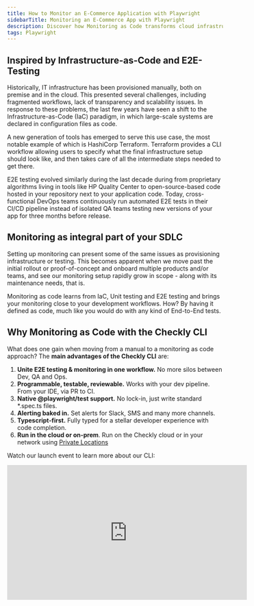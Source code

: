```yaml
---
title: How to Monitor an E-Commerce Application with Playwright
sidebarTitle: Monitoring an E-Commerce App with Playwright
description: Discover how Monitoring as Code transforms cloud infrastructure management with a hands-on Checkly case study. Start optimizing your workflow today!
tags: Playwright
---
```



## Inspired by Infrastructure-as-Code and E2E-Testing

Historically, IT infrastructure has been provisioned manually, both on premise and in the cloud. This presented several challenges, including fragmented workflows, lack of transparency and scalability issues. In response to these problems, the last few years have seen a shift to the Infrastructure-as-Code (IaC) paradigm, in which large-scale systems are declared in configuration files as code.

A new generation of tools has emerged to serve this use case, the most notable example of which is HashiCorp Terraform. Terraform provides a CLI workflow allowing users to specify what the final infrastructure setup should look like, and then takes care of all the intermediate steps needed to get there.

E2E testing evolved similarly during the last decade during from proprietary algorithms living in tools like HP Quality Center to open-source-based code hosted in your repository next to your application code. Today, cross-functional DevOps teams continuously run automated E2E tests in their CI/CD pipeline instead of isolated QA teams testing new versions of your app for three months before release.

## Monitoring as integral part of your SDLC

Setting up monitoring can present some of the same issues as provisioning infrastructure or testing. This becomes apparent when we move past the initial rollout or proof-of-concept and onboard multiple products and/or teams, and see our monitoring setup rapidly grow in scope - along with its maintenance needs, that is.

Monitoring as code learns from IaC, Unit testing and E2E testing and brings your monitoring close to your development workflows. How? By having it defined as code, much like you would do with any kind of End-to-End tests.

## Why Monitoring as Code with the Checkly CLI

What does one gain when moving from a manual to a monitoring as code approach? The **main advantages of the Checkly CLI** are:

1. **Unite E2E testing & monitoring in one workflow.** No more silos between Dev, QA and Ops.
2. **Programmable, testable, reviewable.** Works with your dev pipeline. From your IDE, via PR to CI.
3. **Native @playwright/test support.** No lock-in, just write standard *.spec.ts files.
4. **Alerting baked in.** Set alerts for Slack, SMS and many more channels.
5. **Typescript-first.** Fully typed for a stellar developer experience with code completion.
6. **Run in the cloud or on-prem**. Run on the Checkly cloud or in your network using [Private Locations](/product/private-locations/)

Watch our launch event to learn more about our CLI:

<Frame>
  <iframe
    src="https://www.youtube.com/embed/IcaMW2opx2U"
    width="560"
    height="315"
    title="monitoring as code launch event video"
    frameborder="0"
    allow="accelerometer; autoplay; clipboard-write; encrypted-media; gyroscope; picture-in-picture"
    allowfullscreen
  />
</Frame>

## Monitoring as Code with Checkly

Users who have already used Checkly will be familiar with creating Checks, Check Groups, Alert Channels and other resources through the Checkly UI. Creating, debugging and managing E2E and synthetic monitoring at scale is best done “as code”. Currently, Checkly supports three tools you can use for your monitoring as code (MaC) workflow:

1. [The Checkly CLI.](https://www.checklyhq.com/cli/overview)
2. [Terraform (through our Terraform provider)](https://checklyhq-com-git-cli-guide-checkly.vercel.app/docs/terraform-provider/)
3. [Pulumi (through our Pulumi provider)](https://www.checklyhq.com/docs/integrations/pulumi/)

## Monitoring an e-commerce website - as code

How does this all look like in practice? Let's find out by creating a small monitoring setup for our [demo e-commerce website](https://danube-web.shop/).

### Setting up the Checkly CLI

A quick way to bootstrap a new project with the Checkly CLI is to run the following command.

<CliProjectInit/>

But for this guide, we will show you the manual process to show you all the structure and general idea behind the setup.

For our example we will be creating Browser Checks using [Playwright](https://playwright.dev) scripts we have previously written as part of our Playwright guides.

<Tabs>
<Tab title="Login">
```ts
import { test, expect } from '@playwright/test';

test('test', async ({ page }) => {

  // navigate to our target web page
  await page.goto('https://danube-web.shop/');

  // click on the login button and go through the login procedure
  await page.getByRole('button', { name: 'Log in' }).click();
  await page.getByPlaceholder('Email').fill('user@email.com');
  await page.getByPlaceholder('Password').fill('supersecure1');
  await page.getByRole('button', { name: 'Sign In' }).click();

  // wait until the login Welcome back message is shown
  await page.getByText('Welcome back, user@email.com').isVisible();
});
```
</Tab>
<Tab title="Search">
 ```ts
import { test, expect } from '@playwright/test';

test('test', async ({ page }) => {

  const bookList = [
    "The Foreigner",
    "The Transformation",
    "For Whom the Ball Tells",
    "Baiting for Robot",
  ];

  // navigate to our target web page
  await page.goto("https://danube-web.shop/");

  // search for keyword
  await page.click(".topbar > input");
  await page.type(".topbar > input", "for");
  await page.click("#button-search");
  await page.waitForSelector(
    ".shop-content > ul > .preview:nth-child(1) > .preview-title"
  );

  // halt immediately if results do not equal expected number
  let resultsNumber = (await page.$$(".preview-title")).length;

  await expect(resultsNumber).toEqual(bookList.length);

  // remove every element found from the original array...
  for (var i = 0; i < resultsNumber; i++) {
    const resultTitle = await page.$eval(
      `.preview:nth-child(${i + 1}) > .preview-title`,
      (e) => e.innerText
    );

    const index = bookList.indexOf(resultTitle);
    bookList.splice(index, 1);
  }

  // ...then assert that the original array is now empty
  await expect(bookList.length).toEqual(0);

});
```
</Tab>
<Tab title="Checkout">
 ```ts
import { test, expect } from '@playwright/test';

test('test', async ({ page }) => {
  // navigate to our target web page
  await page.goto('https://danube-web.shop/');

  // add the first item to the cart
  await page.getByText('Haben oder haben').click();
  await page.getByRole('button', { name: 'Add to cart' }).click();

  // navigate to cart and proceed
  await page.getByRole('button', { name: 'Checkout' }).click();

  // fill out checkout info
  await page.locator('#s-name').fill('Max');
  await page.getByPlaceholder('Surname').fill('Mustermann');
  await page.getByPlaceholder('Address').fill('Charlottenstr. 57');
  await page.getByPlaceholder('Zipcode').fill('10117');
  await page.getByPlaceholder('City').fill('Berlin');
  await page.getByPlaceholder('Company (optional)').fill('Firma GmbH');
  await page.getByLabel('as soon as possible').check();

  // confirm checkout
  await page.getByRole('button', { name: 'Buy' }).click();

  // wait until the order confirmation message is shown
  await page.getByText('All good, order is on the way. Thank you!! Shop more').isVisible();
});
 ```
</Tab>
</Tabs>

Let's start off by creating a brand new folder:

```bash Terminal
mkdir checkly-mac-cli-example && cd $_
```

To keep things easy, we create a subdirectory...

```bash Terminal
mkdir __checks__
```

...and copy all our scripts from above into separate files, for example `login.spec.ts`.

...install playwright

```bash Terminal
npm init playwright@latest
```

First, install the CLI.

```bash Terminal
npm install --save-dev checkly
```

Since we are using TypeScript, also install ts-node and typescript:

```bash Terminal
npm install --save-dev ts-node typescript
```

Next up, we want to create our `checkly.config.ts` file and include the basic Checkly configuration as follows:

<Tabs>
<Tab title="checkly.config.ts">
```ts
import { defineConfig } from '@checkly/cli'

export default defineConfig({
 projectName: 'Website Monitoring',
 logicalId: 'website-monitoring-1',
 repoUrl: 'https://github.com/acme/website',
 checks: {
   activated: true,
   muted: false,
   runtimeId: '2022.10',
   frequency: 5,
   locations: ['us-east-1', 'eu-west-1'],
   tags: ['website', 'api'],
   alertChannels: [],
   checkMatch: '**/__checks__/*.check.ts',
   ignoreDirectoriesMatch: [],
   browserChecks: {
     frequency: 10,
     testMatch: '**/__checks__/*.spec.ts',
   },
 },
 cli: {
   runLocation: 'eu-west-1',
 }
})
```
</Tab>
</Tabs>

We are ready to run the first tests of our project. Use the CLI to authenticate and pick a Checkly account. Make sure you have signed up for a free account on [checklyhq.com](https://app.checklyhq.com/signup). That is achieved by running:

<CliAuth/>

After a few seconds, you should see a similar message to the following:

```
$ npx checkly login
? Do you allow to open the browser to continue with login? Yes
? Which account do you want to use? TestCheckly
Successfully logged in as Hannes Lenke
Welcome to @checkly/cli 🦝
```

Now it's time to test run your browser checks on Checkly:
```bash Terminal
npx checkly test
```

Success! You should see a similar message to the following:

```
$ npx checkly test

Running 3 checks in eu-west-1.

__checks__/checkout.spec.ts
  ✔ checkout.spec.ts (6s)
__checks__/login.spec.ts
  ✔ login.spec.ts (6s)
__checks__/search.spec.ts
  ✔ search.spec.ts (5s)

3 passed, 3 total
```

### Deploy your first Checks to Checkly
Now that our project has been initialised and we have added some resources, we can deploy our Checks by running `npx checkly deploy`.

The CLI will determine all the needed changes to be performed to replicate our monitoring code on Checkly.

```
$ npx checkly deploy
? You are about to deploy your project "Website Monitoring" to account
"TestCheckly". Do you want to continue? Yes
Successfully deployed project "Website Monitoring" to account "TestCheckly".
```

Logging in to our Checkly account, we will see the dashboard has been populated with our three Checks, which will soon start executing on their set schedules.

![CLI-deployed checks on checkly dashboard](/images/guides/images/guides-mac-cli-checks-on-checkly.png "CLI-deployed checks on Checkly")

### Monitoring API correctness and performance

Browser Checks are now there to keep us informed on the status of our key website flows. What about our APIs, though? Whether they make up the foundation of our service or they are consumed directly by the customer, we need to ensure our endpoints are working as expected. This is easily achieved by setting up API Check resources.

<Tabs>
<Tab title="API check resource">
```ts
// __check__/api.check.ts
import { ApiCheck, AssertionBuilder } from '@checkly/cli/constructs'

const api = new ApiCheck('webstore-list-books', {
  name: 'List Books API',
  locations: ['eu-central-1','us-west-1'], // overrides the locations property
  frequency: 1, // overrides the frequency property
  doubleCheck: true,
  degradedResponseTime: 5000,
  maxResponseTime: 10000,
  request: {
    method: 'GET',
    url: 'https://danube-web.shop/api/books',
    assertions: [
      AssertionBuilder.statusCode().equals(200),
      AssertionBuilder.jsonBody('$.length').equals('30')
    ]
  }
})
```
</Tab>
</Tabs>

We can now once more run `checkly deploy` to see the new Check on Checkly:

![CLI-deployed api check on checkly](/images/guides/images/guides-mac-cli-api-checks-on-checkly.png "Our API and Browser Checks on Checkly")

### Alerting

Now that we have our Checks in place, we want to set up alerting to ensure we are informed as soon as a failure takes place. Alert channels can be declared as constructs, just like the Checks. Let's add the following to our `alert-channels.ts` file:

```ts
// alert-channels.ts
import { EmailAlertChannel } from '@checkly/cli/constructs'

const sendDefaults = {
  sendFailure: true,
  sendRecovery: true,
  sendDegraded: false,
}

export const emailChannel = new EmailAlertChannel('email-channel-1', {
  address: 'alerts@acme.com',
  ...sendDefaults
})
```

We are setting up things so that we are alerted when our Check starts failing, as well as when it recovers. But we still need to decide which Checks will subscribe to this channel, and therefore be able to trigger the alerts. This is done by adding the following inside the resource declaration of each check, e.g.:

```ts
// __check__/api.check.ts
import { ApiCheck, AssertionBuilder } from '@checkly/cli/constructs'
import { emailChannel } from './alert-Channels'

const api = new ApiCheck('webstore-list-books', {
  name: 'List Books API',
  alertChannels: [emailChannel],
  locations: ['eu-central-1','us-west-1'], // overrides the locations property
  frequency: 1, // overrides the frequency property
  doubleCheck: true,
  degradedResponseTime: 5000,
  maxResponseTime: 10000,
  request: {
    method: 'GET',
    url: 'https://danube-web.shop/api/books',
    assertions: [
      AssertionBuilder.statusCode().equals(200),
      AssertionBuilder.jsonBody('$.length').equals('30')
    ]
  }
})
```

The usual `checkly deploy` will apply the changes on our Checkly account:

![CLI-deployed alert on checkly](/images/guides/images/guides-mac-cli-alert-channels-on-checkly.png "CLI-provisioned alert on Checkly")

We are now fully up and running with our monitoring as code setup. Our Checks will run on a schedule, informing us promptly if anything were to go wrong. Rapidly getting to know about failures in our API and key website flows will allow us to react fast and mitigate impact on our users, ensuring a better experience with our product.

You can find the more details about our CLI on our doc [Checkly cli docs](https://www.checklyhq.com/cli/overview).


### More on MaC with our CLI
Expanding our initial setup from here is easy, please follow these links if you want to know more:

1. [Why we built Monitoring as Code blog post](https://blog.checklyhq.com/why-we-built-a-developer-first-typescript-cli-for-monitoring-as-code/)
2. [Deep-dive & live coding session](https://www.youtube.com/watch?v=IcaMW2opx2U)
3. [Checkly CLI Docs](https://www.checklyhq.com/cli/overview)

## Read More

<div class="cards-list">
<Card title="Monitoring as code" href="/guides/monitoring-as-code/">
  Why should the way we manage monitoring be any different?
</Card>

<Card title="End to end monitoring" href="/guides/end-to-end-monitoring/">
  Learn end-to-end monitoring with playwright to test key website flows.
</Card>

<Card title="Setup scripts for API monitoring" href="/guides/setup-scripts/">
  Setup scripts are a fundamental tool to tailor API checks to your own target endpoints.
</Card>
</div>
